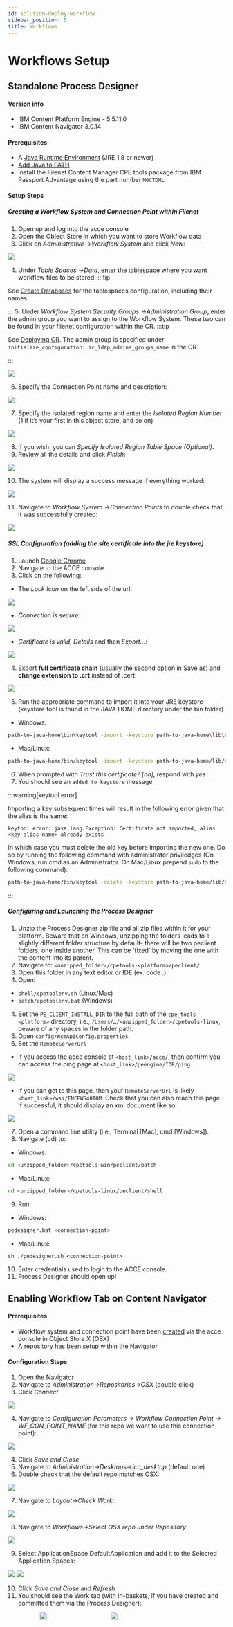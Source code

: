```yaml
---
id: solution-deploy-workflow
sidebar_position: 5
title: Workflows
---
```


# Workflows Setup

## Standalone Process Designer

#### Version info
- IBM Content Platform Engine - 5.5.11.0
- IBM Content Navigator 3.0.14

#### Prerequisites
- A [Java Runtime Environment](https://www.java.com/en/download/) (JRE 1.8 or newer)
- [Add Java to PATH](https://www.ibm.com/docs/en/b2b-integrator/6.0.2?topic=installation-setting-java-variables)
- Install the Filenet Content Manager CPE tools package from IBM Passport Advantage using the part number `M0CTDML`

#### Setup Steps

##### Creating a Workflow System and Connection Point within Filenet
1. Open up and log into the acce console
2. Open the Object Store in which you want to store Workflow data
3. Click on _Administrative_ ->_Workflow System_ and click _New_:

![](https://media.github.ibm.com/user/436100/files/7c75ad8c-931b-433f-a8e4-985b0cea5e08)

4. Under _Table Spaces_ ->_Data_, enter the tablespace where you want workflow files to be stored. 
:::tip

See [Create Databases](https://ibm-client-engineering.github.io/solution-filenet-aws/Create/Deploy/solution-deploy-postgres#create-the-databases) for the tablespaces configuration, including their names.

:::
5. Under _Workflow System Security Groups_ ->_Administration Group_, enter the admin group you want to assign to the Workflow System. These two can be found in your filenet configuration within the CR.
:::tip

See [Deploying CR](https://ibm-client-engineering.github.io/solution-filenet-aws/Create/Deploy/solution-deploy-operator#deploying-cr). The admin group is specified under `initialize_configuration: ic_ldap_admins_groups_name` in the CR.

:::

![](https://media.github.ibm.com/user/436100/files/7824c448-2e30-4efb-b708-1ffc542689e8)

6. Specify the Connection Point name and description:

![](https://media.github.ibm.com/user/436100/files/a7df0e45-c239-470b-8ed3-a0b454b248a8)

7. Specify the isolated region name and enter the _Isolated Region Number_ (1 if it’s your first in this object store, and so on)

![](https://media.github.ibm.com/user/436100/files/ca488727-a0d3-4530-b5c5-466859b2f68a)

8. If you wish, you can _Specify Isolated Region Table Space (Optional)_.
9. Review all the details and click _Finish_:

![](https://media.github.ibm.com/user/436100/files/7c1f0d10-de25-48a6-b72e-f30f29b4bada)

10. The system will display a success message if everything worked:

![](https://media.github.ibm.com/user/436100/files/c689bfe8-40b7-43a9-902b-b1c29e336ec8)

11. Navigate to _Workflow System_ ->_Connection Points_ to double check that it was successfully created:

![](https://media.github.ibm.com/user/436100/files/1a9dac79-2998-46c0-b446-6e0ab0d3c17a)


##### SSL Configuration (adding the site certificate into the jre keystore)
1. Launch [Google Chrome](https://www.google.com/chrome/)
2. Navigate to the ACCE console
3. Click on the following:

- The _Lock Icon_ on the left side of the url:

![](https://media.github.ibm.com/user/436100/files/dfb9f7d5-12b9-42ee-8ced-376e2772ac48)

- _Connection is secure_:

![](https://media.github.ibm.com/user/436100/files/e0855502-5992-4a16-9e66-e061f298a4e6)

- _Certificate is valid_, _Details_ and then _Export..._:

![](https://media.github.ibm.com/user/436100/files/857a7863-5d60-4822-acea-b7d111065669)

4. Export **full certificate chain** (usually the second option in Save as) and **change extension to .crt** instead of .cert:

![](https://media.github.ibm.com/user/436100/files/0b848a56-7cd9-43bb-b44c-32dc49fe35b5)

5. Run the appropriate command to import it into your JRE keystore (keystore tool is found in the JAVA HOME directory under the bin folder)
  - Windows:
```bash
path-to-java-home\bin\keytool -import -keystore path-to-java-home\lib\security\cacerts -file cpe_websphere_ssl_cert.crt
```
  - Mac/Linux:
```bash
path-to-java-home/bin/keytool -import -keystore path-to-java-home/lib/security/cacerts -file cpe_websphere_ssl_cert.crt
```
6. When prompted with _Trust this certificate? [no]_, respond with _yes_
7. You should see an `added to keystore` message

:::warning[keytool error]

Importing a key subsequent times will result in the following error given that the alias is the same:

`keytool error: java.lang.Exception: Certificate not imported, alias <key-alias-name> already exists`

In which case you must delete the old key before importing the new one. Do so by running the following command with administrator priviledges (On Windows, run cmd as an Administrator. On Mac/Linux prepend `sudo` to the following command):
```bash
path-to-java-home/bin/keytool -delete -keystore path-to-java-home/lib/security/cacerts -alias <key-alias-name>
```

:::


##### Configuring and Launching the Process Designer
1. Unzip the Process Designer zip file and all zip files within it for your platform. Beware that on Windows, unzipping the folders leads to a slightly different folder structure by default- there will be two peclient folders, one inside another. This can be 'fixed' by moving the one with the content into its parent.
2. Navigate to: `<unzipped_folder>/cpetools-<platform>/peclient/`
3. Open this folder in any text editor or IDE (ex. code .).
4. Open:
  - `shell/cpetoolenv.sh` (Linux/Mac)
  - `batch/cpetoolenv.bat` (Windows)
4. Set the `PE_CLIENT_INSTALL_DIR` to the full path of the `cpe_tools-<platform>` directory, i.e., `/Users/…/<unzipped_folder>/cpetools-linux`, beware of any spaces in the folder path.
5. Open `config/WcmApiConfig.properties`.
6. Set the `RemoteServerUrl`
  - If you access the acce console at `<host_link>/acce/`, then confirm you can access the ping page at `<host_link>/peengine/IOR/ping`

  ![](https://media.github.ibm.com/user/436100/files/b287ddce-8d76-44a8-a848-b01e06184755)

  - If you can get to this page, then your `RemoteServerUrl` is likely `<host_link>/wsi/FNCEWS40TOM`. Check that you can also reach this page. If successful, it should display an xml document like so:
  
  ![](https://media.github.ibm.com/user/436100/files/ff515d36-8ec7-4c9f-b7c9-0a3bcbf02907)


7. Open a command line utility (i.e., Terminal [Mac], cmd [Windows]).
8. Navigate (cd) to:
  - Windows: 
  ```bash
  cd <unzipped_folder>/cpetools-win/peclient/batch
  ```
  - Mac/Linux: 
  ```bash
  cd <unzipped_folder>/cpetools-linux/peclient/shell
  ```
9. Run:
  - Windows: 
  ```bash
  pedesigner.bat <connection-point>
  ```
  - Mac/Linux: 
  ```shell
  sh ./pedesigner.sh <connection-point>
  ```
10. Enter credentials used to login to the ACCE console.
11. Process Designer should open up!

## Enabling Workflow Tab on Content Navigator

#### Prerequisites
- Workflow system and connection point have been [created](https://ibm-client-engineering.github.io/solution-filenet-aws/Create/use-cases/solution-filenet-workflow#creating-a-workflow-system-and-connection-point-within-filenet) via the acce console in Object Store X (OSX)
- A repository has been setup within the Navigator

#### Configuration Steps
1. Open the Navigator
2. Navigate to *Administration->Repositories->OSX* (double click)
3. Click *Connect*

![](https://zenhub.ibm.com/images/649c3ae08710884b790df62c/7ed9e621-9c62-44b4-a3cb-38db5f11db1e)

4. Navigate to *Configuration Parameters -> Workflow Connection Point -> WF_CON_POINT_NAME* (for this repo we want to use this connection point):

![](https://zenhub.ibm.com/images/649c3ae08710884b790df62c/fb8d266a-371d-4fa4-acc8-938aaf006a46)

4. Click *Save and Close*
5. Navigate to *Administration->Desktops->icn_desktop* (default one)
6. Double check that the default repo matches OSX:

![](https://zenhub.ibm.com/images/649c3ae08710884b790df62c/4f2616a6-7c3c-4c5b-aae6-6ec358a484c9)

7. Navigate to *Layout->Check Work*:

![](https://zenhub.ibm.com/images/649c3ae08710884b790df62c/2376c113-0a9c-4f91-8380-5c0e2180e6de)

8. Navigate to *Workflows->Select OSX repo under Repository*:

![](https://zenhub.ibm.com/images/649c3ae08710884b790df62c/b6de3c23-f814-44a1-88c5-dcee6bc45e5f)

9. Select ApplicationSpace DefaultApplication and add it to the Selected Application Spaces:

![](https://zenhub.ibm.com/images/649c3ae08710884b790df62c/01bdc0b2-7d6e-4a2c-a75c-8ab6f4dd272d)
![](https://zenhub.ibm.com/images/649c3ae08710884b790df62c/3cf30464-de1e-4be5-9f14-c3542e2eaee5)

10. Click *Save and Close* and *Refresh*
11. You should see the Work tab (with in-baskets, if you have created and committed them via the Process Designer):

&emsp;&emsp;&emsp;&emsp;&emsp;
![](https://zenhub.ibm.com/images/649c3ae08710884b790df62c/6fc830ea-081b-4442-ad41-4c0a3e311ddc) 
&emsp;&emsp;&emsp;&emsp;&emsp;&emsp;&emsp;&emsp;&emsp;&emsp;
![](https://zenhub.ibm.com/images/649c3ae08710884b790df62c/222bbe90-5145-40dd-8ddb-1062f8d78305)